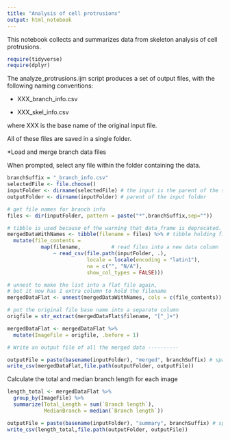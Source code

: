 ```yaml
---
title: "Analysis of cell protrusions"
output: html_notebook
---
```


This notebook collects and summarizes data from skeleton analysis of cell protrusions.

```r
require(tidyverse)
require(dplyr)

```

The analyze_protrusions.ijm script produces a set of output files, with the following naming conventions:

-   XXX_branch_info.csv

-   XXX_skel_info.csv

where XXX is the base name of the original input file.

All of these files are saved in a single folder.

*Load and merge branch data files

When prompted, select any file within the folder containing the data.

```r

branchSuffix = "_branch_info.csv"
selectedFile <- file.choose()
inputFolder <- dirname(selectedFile) # the input is the parent of the selected file
outputFolder <- dirname(inputFolder) # parent of the input folder

# get file names for branch info
files <- dir(inputFolder, pattern = paste("*",branchSuffix,sep=""))

# tibble is used because of the warning that data_frame is deprecated.
mergedDataWithNames <- tibble(filename = files) %>% # tibble holding file names
  mutate(file_contents =
           map(filename,          # read files into a new data column
               ~ read_csv(file.path(inputFolder, .),
                          locale = locale(encoding = "latin1"),
                          na = c("", "N/A"),
                          show_col_types = FALSE)))

# unnest to make the list into a flat file again,
# but it now has 1 extra column to hold the filename
mergedDataFlat <- unnest(mergedDataWithNames, cols = c(file_contents))

# put the original file base name into a separate column
origfile = str_extract(mergedDataFlat$filename, "[^_]+")

mergedDataFlat <- mergedDataFlat %>%
  mutate(ImageFile = origfile, .before = 1)

# Write an output file of all the merged data ----------

outputFile = paste(basename(inputFolder), "merged", branchSuffix) # spaces will be inserted
write_csv(mergedDataFlat,file.path(outputFolder, outputFile))


```

Calculate the total and median branch length for each image

```r
length_total <- mergedDataFlat %>%
  group_by(ImageFile) %>%
  summarize(Total_Length = sum(`Branch length`),
            MedianBranch = median(`Branch length`))

outputFile = paste(basename(inputFolder), "summary", branchSuffix) # spaces will be inserted
write_csv(length_total,file.path(outputFolder, outputFile))

```

